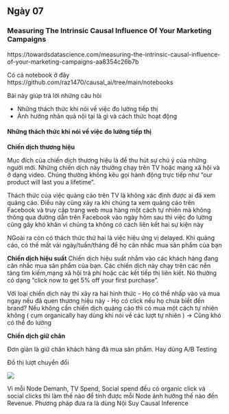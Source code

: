 ## Ngày 07 {-}

### Measuring The Intrinsic Causal Influence Of Your Marketing Campaigns {-}

https://towardsdatascience.com/measuring-the-intrinsic-causal-influence-of-your-marketing-campaigns-aa8354c26b7b


Có cả notebook ở đây https://github.com/raz1470/causal_ai/tree/main/notebooks


Bài này giúp trả lời những câu hỏi

- Những thách thức khi nói về việc đo lường tiếp thị
- Ảnh hưởng nhân quả nội tại là gì và cách thức hoạt động


#### Những thách thức khi nói về việc đo lường tiếp thị {-}

**Chiến dịch thương hiệu**


Mục đích của chiến dịch thương hiệu là để thu hút sự chú ý của những người mới. Những chiến dịch này thường chạy trên TV hoặc mạng xã hội và ở dạng video. Chúng thường không kêu gọi hành động trực tiếp như  “our product will last you a lifetime”.

Thách thức của việc quảng cáo trên TV là không xác định được ai đã xem quảng cáo. Điều này cũng xảy ra khi chúng ta xem quảng cáo trên Facebook và truy cập trang web mua hàng một cách tự nhiên mà không thông qua đường dẫn trên Facebook vào ngày hôm sau thì việc đo lường cũng gây khó khăn vì chúng ta không có cách liên kết hai sự kiện này 

NGoài ra còn có thách thức thứ hai là việc hiệu ứng vị delayed. Khi quảng cáo, có thế mất vài ngày/tuần/tháng để họ cân nhắc mua sản phẩm của bạn

**Chiến dịch hiệu suất**
Chiến dịch hiệu suất nhắm vào các khách hàng đang cân nhắc mua sản phẩm của bạn. Các chiến dịch này chạy trên các nền tảng tìm kiếm,mạng xã hội trả phí hoặc các kết tiếp thị liên kiết. Nó thường có dạng "click now to get 5% off your first purchase".

Với loại chiến dịch này thì xảy ra hai hình thức
- Họ có thể nhấp vào và mua ngay nếu đã quen thương hiệu này
- Họ có click nếu họ chưa biết đến brand? Nếu không cần chiến dịch quảng cáo thì có mua một cách tự nhiên không ( cụm organically hay dùng khi nói về các lượt tự nhiên ) -> Cũng khó có thể đo lường

**Chiến dịch giữ chân**

Đơn giản là giữ chân khách hàng đã mua sản phẩm. Hay dùng A/B Testing

Đồ thị lượt chuyển đổi

![](https://miro.medium.com/v2/resize:fit:640/format:webp/1*EABiarh2p-8tlc2SW00Xpg.png)

Vì mỗi Node Demanh, TV Spend, Social spend đều có organic click và social clicks thì làm thế nào để tính được mỗi Node ảnh hưởng thế nào đến Revenue.
Phương pháp đưa ra là dùng Nội Suy Causal Inference

